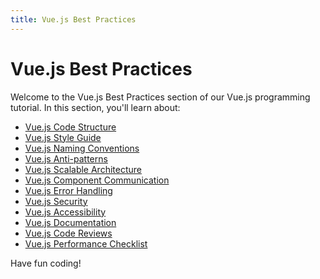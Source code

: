 ```yaml
---
title: Vue.js Best Practices
---
```


# Vue.js Best Practices

Welcome to the Vue.js Best Practices section of our Vue.js programming tutorial. In this section, you'll learn about:

- [Vue.js Code Structure](./0-vuejs-code-structure.mdx)
- [Vue.js Style Guide](./1-vuejs-style-guide.mdx)
- [Vue.js Naming Conventions](./2-vuejs-naming-conventions.mdx)
- [Vue.js Anti-patterns](./3-vuejs-anti-patterns.mdx)
- [Vue.js Scalable Architecture](./4-vuejs-scalable-architecture.mdx)
- [Vue.js Component Communication](./5-vuejs-component-communication.mdx)
- [Vue.js Error Handling](./6-vuejs-error-handling.mdx)
- [Vue.js Security](./7-vuejs-security.mdx)
- [Vue.js Accessibility](./8-vuejs-accessibility.mdx)
- [Vue.js Documentation](./9-vuejs-documentation.mdx)
- [Vue.js Code Reviews](./10-vuejs-code-reviews.mdx)
- [Vue.js Performance Checklist](./11-vuejs-performance-checklist.mdx)

Have fun coding!